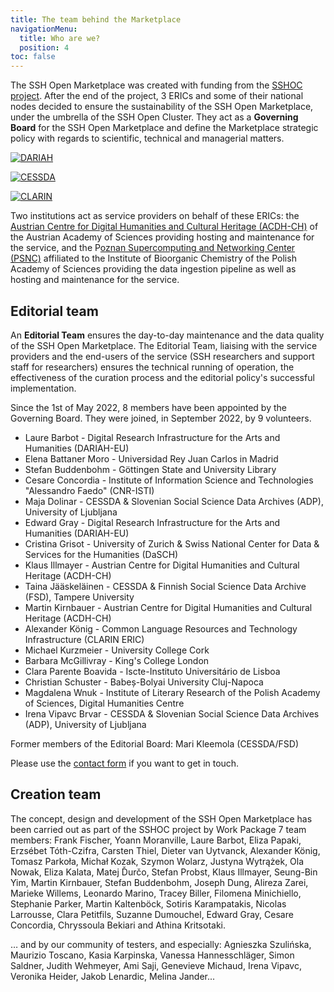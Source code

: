```yaml
---
title: The team behind the Marketplace
navigationMenu:
  title: Who are we?
  position: 4
toc: false
---
```

The SSH Open Marketplace was created with funding from the [SSHOC project](/about/sshoc-eosc). After the end of the project, 3 ERICs and some of their national nodes decided to ensure the sustainability of the SSH Open Marketplace, under the umbrella of the SSH Open Cluster. They act as a **Governing Board** for the SSH Open Marketplace and define the Marketplace strategic policy with regards to scientific, technical and managerial matters.

[![DARIAH](/assets/cms/images/dariah-eu-logo.png)](https://dariah.eu)

[![CESSDA](/assets/cms/images/cessda-logo.png)](https://www.cessda.eu)

[![CLARIN](/assets/cms/images/clarin-logo.png)](https://clarin.eu)

Two institutions act as service providers on behalf of these ERICs: the [Austrian Centre for Digital Humanities and Cultural Heritage (ACDH-CH)](https://www.oeaw.ac.at/acdh/) of the Austrian Academy of Sciences providing hosting and maintenance for the service, and the P[oznan Supercomputing and Networking Center (PSNC)](https://www.psnc.pl/) affiliated to the Institute of Bioorganic Chemistry of the Polish Academy of Sciences providing the data ingestion pipeline as well as hosting and maintenance for the service.



## Editorial team

An **Editorial Team** ensures the day-to-day maintenance and the data quality of the SSH Open Marketplace. The Editorial Team, liaising with the service providers and the end-users of the service (SSH researchers and support staff for researchers) ensures the technical running of operation, the effectiveness of the curation process and the editorial policy's successful implementation.

Since the 1st of May 2022, 8 members have been appointed by the Governing Board. They were joined, in September 2022, by 9 volunteers. 

- Laure Barbot - Digital Research Infrastructure for the Arts and Humanities (DARIAH-EU)
- Elena Battaner Moro - Universidad Rey Juan Carlos in Madrid
- Stefan Buddenbohm - Göttingen State and University Library
- Cesare Concordia - Institute of Information Science and Technologies "Alessandro Faedo" (CNR-ISTI)
- Maja Dolinar - CESSDA & Slovenian Social Science Data Archives (ADP), University of Ljubljana
- Edward Gray - Digital Research Infrastructure for the Arts and Humanities (DARIAH-EU) 
- Cristina Grisot - University of Zurich & Swiss National Center for Data & Services for the Humanities (DaSCH)
- Klaus Illmayer - Austrian Centre for Digital Humanities and Cultural Heritage (ACDH-CH) 
- Taina Jääskeläinen - CESSDA & Finnish Social Science Data Archive (FSD), Tampere University
- Martin Kirnbauer - Austrian Centre for Digital Humanities and Cultural Heritage (ACDH-CH)
- Alexander König - Common Language Resources and Technology Infrastructure (CLARIN ERIC)
- Michael Kurzmeier - University College Cork
- Barbara McGillivray - King's College London
- Clara Parente Boavida - Iscte-Instituto Universitário de Lisboa
- Christian Schuster - Babeș-Bolyai University Cluj-Napoca
- Magdalena Wnuk - Institute of Literary Research of the Polish Academy of Sciences, Digital Humanities Centre
- Irena Vipavc Brvar - CESSDA & Slovenian Social Science Data Archives (ADP), University of Ljubljana

Former members of the Editorial Board: Mari Kleemola (CESSDA/FSD)

Please use the [contact form](/contact) if you want to get in touch.

## Creation team

The concept, design and development of the SSH Open Marketplace has been carried out as part of the SSHOC project by Work Package 7 team members: Frank Fischer, Yoann Moranville, Laure Barbot, Eliza Papaki, Erzsébet Tóth-Czifra, Carsten Thiel, Dieter van Uytvanck, Alexander König, Tomasz Parkoła, Michał Kozak, Szymon Wolarz, Justyna Wytrążek, Ola Nowak, Eliza Kalata, Matej Ďurčo, Stefan Probst, Klaus Illmayer, Seung-Bin Yim, Martin Kirnbauer, Stefan Buddenbohm, Joseph Dung, Alireza Zarei, Marieke Willems, Leonardo Marino, Tracey Biller, Filomena Minichiello, Stephanie Parker, Martin Kaltenböck, Sotiris Karampatakis, Nicolas Larrousse, Clara Petitfils, Suzanne Dumouchel, Edward Gray, Cesare Concordia, Chryssoula Bekiari and Athina Kritsotaki.

… and by our community of testers, and especially: Agnieszka Szulińska, Maurizio Toscano, Kasia Karpinska, Vanessa Hannesschläger, Simon Saldner, Judith Wehmeyer, Ami Saji, Genevieve Michaud, Irena Vipavc, Veronika Heider, Jakob Lenardic, Melina Jander...